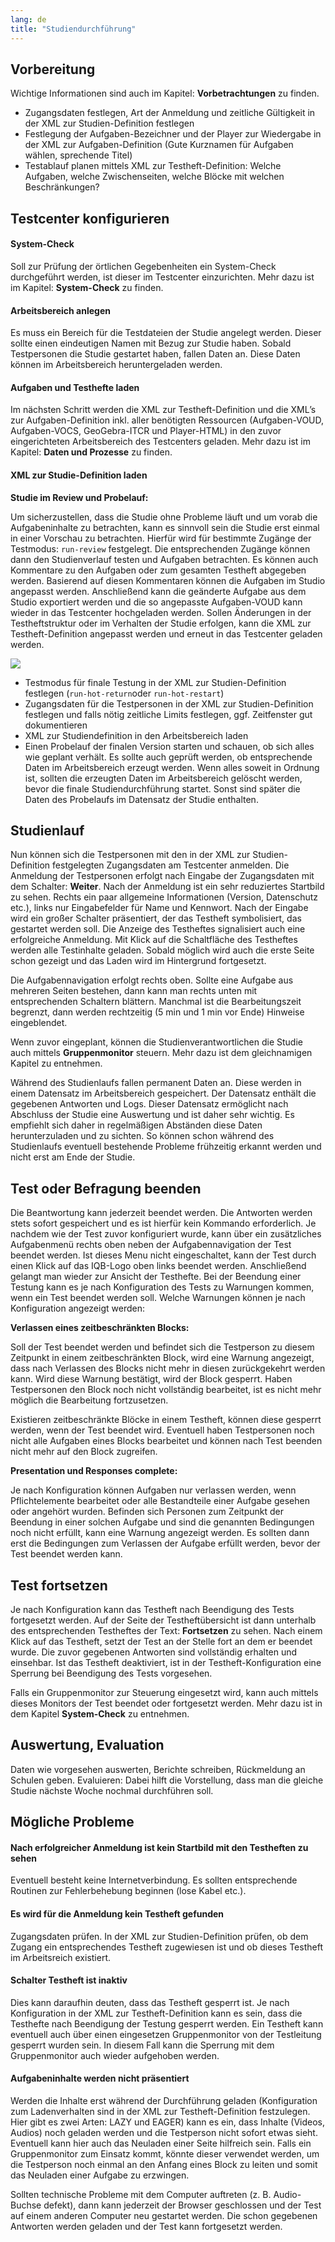 ```yaml
---
lang: de
title: "Studiendurchführung"
---
```


## Vorbereitung

::: {.callout-note}
Wichtige Informationen sind auch im Kapitel: **Vorbetrachtungen** zu finden.
:::

* Zugangsdaten festlegen, Art der Anmeldung und zeitliche Gültigkeit in der XML zur Studien-Definition festlegen
* Festlegung der Aufgaben-Bezeichner und der Player zur Wiedergabe in der XML zur Aufgaben-Definition (Gute Kurznamen für Aufgaben wählen, sprechende Titel)
* Testablauf planen mittels XML zur Testheft-Definition: Welche Aufgaben, welche Zwischenseiten, welche Blöcke mit welchen Beschränkungen?

## Testcenter konfigurieren

#### System-Check

Soll zur Prüfung der örtlichen Gegebenheiten ein System-Check durchgeführt werden, ist dieser im Testcenter einzurichten. Mehr dazu ist im Kapitel: **System-Check** zu finden.

#### Arbeitsbereich anlegen

Es muss ein Bereich für die Testdateien der Studie angelegt werden. Dieser sollte einen eindeutigen Namen mit Bezug zur Studie haben. Sobald Testpersonen die Studie gestartet haben, fallen Daten an. Diese Daten können im Arbeitsbereich heruntergeladen werden.

#### Aufgaben und Testhefte laden

Im nächsten Schritt werden die XML zur Testheft-Definition und die XML's zur Aufgaben-Definition inkl. aller benötigten Ressourcen (Aufgaben-VOUD, Aufgaben-VOCS, GeoGebra-ITCR und Player-HTML) in den zuvor eingerichteten Arbeitsbereich des Testcenters geladen. Mehr dazu ist im Kapitel: **Daten und Prozesse** zu finden. 

#### XML zur Studie-Definition laden

**Studie im Review und Probelauf:**

Um sicherzustellen, dass die Studie ohne Probleme läuft und um vorab die Aufgabeninhalte zu betrachten, kann es sinnvoll sein die Studie erst einmal in einer Vorschau zu betrachten. Hierfür wird für bestimmte Zugänge der Testmodus: `run-review` festgelegt. Die entsprechenden Zugänge können dann den Studienverlauf testen und Aufgaben betrachten. Es können auch Kommentare zu den Aufgaben oder zum gesamten Testheft abgegeben werden. Basierend auf diesen Kommentaren können die Aufgaben im Studio angepasst werden. Anschließend kann die geänderte Aufgabe aus dem Studio exportiert werden und die so angepasste Aufgaben-VOUD kann wieder in das Testcenter hochgeladen werden. Sollen Änderungen in der Testheftstruktur oder im Verhalten der Studie erfolgen, kann die XML zur Testheft-Definition angepasst werden und erneut in das Testcenter geladen werden.

::: {.callout-tip}
![](TC_Schalter_Review_Kommentar.png)
:::

* Testmodus für finale Testung in der XML zur Studien-Definition festlegen (`run-hot-return`oder `run-hot-restart`)
* Zugangsdaten für die Testpersonen in der XML zur Studien-Definition festlegen und falls nötig zeitliche Limits festlegen, ggf. Zeitfenster gut dokumentieren
* XML zur Studiendefinition in den Arbeitsbereich laden
* Einen Probelauf der finalen Version starten und schauen, ob sich alles wie geplant verhält. Es sollte auch geprüft werden, ob entsprechende Daten im Arbeitsbereich erzeugt werden. Wenn alles soweit in Ordnung ist, sollten die erzeugten Daten im Arbeitsbereich gelöscht werden, bevor die finale Studiendurchführung startet. Sonst sind später die Daten des Probelaufs im Datensatz der Studie enthalten.

## Studienlauf

Nun können sich die Testpersonen mit den in der XML zur Studien-Definition festgelegten Zugangsdaten am Testcenter anmelden. Die Anmeldung der Testpersonen erfolgt nach Eingabe der Zugangsdaten mit dem Schalter: **Weiter**. Nach der Anmeldung ist ein sehr reduziertes Startbild zu sehen. Rechts ein paar allgemeine Informationen (Version, Datenschutz etc.), links nur Eingabefelder für Name und Kennwort. Nach der Eingabe wird ein großer Schalter präsentiert, der das Testheft symbolisiert, das gestartet werden soll. Die Anzeige des Testheftes signalisiert auch eine erfolgreiche Anmeldung. Mit Klick auf die Schaltfläche des Testheftes werden alle Testinhalte geladen. Sobald möglich wird auch die erste Seite schon gezeigt und das Laden wird im Hintergrund fortgesetzt.

Die Aufgabennavigation erfolgt rechts oben. Sollte eine Aufgabe aus mehreren Seiten bestehen, dann kann man rechts unten mit entsprechenden Schaltern blättern. Manchmal ist die Bearbeitungszeit begrenzt, dann werden rechtzeitig (5 min und 1 min vor Ende) Hinweise eingeblendet.

Wenn zuvor eingeplant, können die Studienverantwortlichen die Studie auch mittels **Gruppenmonitor** steuern. Mehr dazu ist dem gleichnamigen Kapitel zu entnehmen.

::: {.callout-important}
Während des Studienlaufs fallen permanent Daten an. Diese werden in einem Datensatz im Arbeitsbereich gespeichert. Der Datensatz enthält die gegebenen Antworten und Logs. Dieser Datensatz ermöglicht nach Abschluss der Studie eine Auswertung und ist daher sehr wichtig. Es empfiehlt sich daher in regelmäßigen Abständen diese Daten herunterzuladen und zu sichten. So können schon während des Studienlaufs eventuell bestehende Probleme frühzeitig erkannt werden und nicht erst am Ende der Studie.
:::

## Test oder Befragung beenden

Die Beantwortung kann jederzeit beendet werden. Die Antworten werden stets sofort gespeichert und es ist hierfür kein Kommando erforderlich. Je nachdem wie der Test zuvor konfiguriert wurde, kann über ein zusätzliches Aufgabenmenü rechts oben neben der Aufgabennavigation der Test beendet werden. Ist dieses Menu nicht eingeschaltet, kann der Test durch einen Klick auf das IQB-Logo oben links beendet werden. Anschließend gelangt man wieder zur Ansicht der Testhefte. Bei der Beendung einer Testung kann es je nach Konfiguration des Tests zu Warnungen kommen, wenn ein Test beendet werden soll. Welche Warnungen können je nach Konfiguration angezeigt werden:

**Verlassen eines zeitbeschränkten Blocks:**

Soll der Test beendet werden und befindet sich die Testperson zu diesem Zeitpunkt in einem zeitbeschränkten Block, wird eine Warnung angezeigt, dass nach Verlassen des Blocks nicht mehr in diesen zurückgekehrt werden kann. Wird diese Warnung bestätigt, wird der Block gesperrt. Haben Testpersonen den Block noch nicht vollständig bearbeitet, ist es nicht mehr möglich die Bearbeitung fortzusetzen.

::: {.callout-important}
Existieren zeitbeschränkte Blöcke in einem Testheft, können diese gesperrt werden, wenn der Test beendet wird. Eventuell haben Testpersonen noch nicht alle Aufgaben eines Blocks bearbeitet und können nach Test beenden nicht mehr auf den Block zugreifen.
:::

**Presentation und Responses complete:**

Je nach Konfiguration können Aufgaben nur verlassen werden, wenn Pflichtelemente bearbeitet oder alle Bestandteile einer Aufgabe gesehen oder angehört wurden. Befinden sich Personen zum Zeitpunkt der Beendung in einer solchen Aufgabe und sind die genannten Bedingungen noch nicht erfüllt, kann eine Warnung angezeigt werden. Es sollten dann erst die Bedingungen zum Verlassen der Aufgabe erfüllt werden, bevor der Test beendet werden kann.

## Test fortsetzen

Je nach Konfiguration kann das Testheft nach Beendigung des Tests fortgesetzt werden. Auf der Seite der Testheftübersicht ist dann unterhalb des entsprechenden Testheftes der Text: **Fortsetzen** zu sehen. Nach einem Klick auf das Testheft, setzt der Test an der Stelle fort an dem er beendet wurde. Die zuvor gegebenen Antworten sind vollständig erhalten und einsehbar. Ist das Testheft deaktiviert, ist in der Testheft-Konfiguration eine Sperrung bei Beendigung des Tests vorgesehen.

::: {.callout-note}
Falls ein Gruppenmonitor zur Steuerung eingesetzt wird, kann auch mittels dieses Monitors der Test beendet oder fortgesetzt werden. Mehr dazu ist in dem Kapitel **System-Check** zu entnehmen.
:::

## Auswertung, Evaluation

Daten wie vorgesehen auswerten, Berichte schreiben, Rückmeldung an Schulen geben. Evaluieren: Dabei hilft die Vorstellung, dass man die gleiche Studie nächste Woche nochmal durchführen soll.

## Mögliche Probleme

#### Nach erfolgreicher Anmeldung ist kein Startbild mit den Testheften zu sehen

Eventuell besteht keine Internetverbindung. Es sollten entsprechende Routinen zur Fehlerbehebung beginnen (lose Kabel etc.).

#### Es wird für die Anmeldung kein Testheft gefunden

Zugangsdaten prüfen. In der XML zur Studien-Definition prüfen, ob dem Zugang ein entsprechendes Testheft zugewiesen ist und ob dieses Testheft im Arbeitsreich existiert.

#### Schalter Testheft ist inaktiv

Dies kann daraufhin deuten, dass das Testheft gesperrt ist. Je nach Konfiguration in der XML zur Testheft-Definition kann es sein, dass die Testhefte nach Beendigung der Testung gesperrt werden. Ein Testheft kann eventuell auch über einen eingesetzen Gruppenmonitor von der Testleitung gesperrt wurden sein. In diesem Fall kann die Sperrung mit dem Gruppenmonitor auch wieder aufgehoben werden.

#### Aufgabeninhalte werden nicht präsentiert

Werden die Inhalte erst während der Durchführung geladen (Konfiguration zum Ladenverhalten sind in der XML zur Testheft-Definition festzulegen. Hier gibt es zwei Arten: LAZY und EAGER) kann es ein, dass Inhalte (Videos, Audios) noch geladen werden und die Testperson nicht sofort etwas sieht. Eventuell kann hier auch das Neuladen einer Seite hilfreich sein. Falls ein Gruppenmonitor zum Einsatz kommt, könnte dieser verwendet werden, um die Testperson noch einmal an den Anfang eines Block zu leiten und somit das Neuladen einer Aufgabe zu erzwingen.

::: {.callout-tip}
Sollten technische Probleme mit dem Computer auftreten (z. B. Audio-Buchse defekt), dann kann jederzeit der Browser geschlossen und der Test auf einem anderen Computer neu gestartet werden. Die schon gegebenen Antworten werden geladen und der Test kann fortgesetzt werden.
:::

